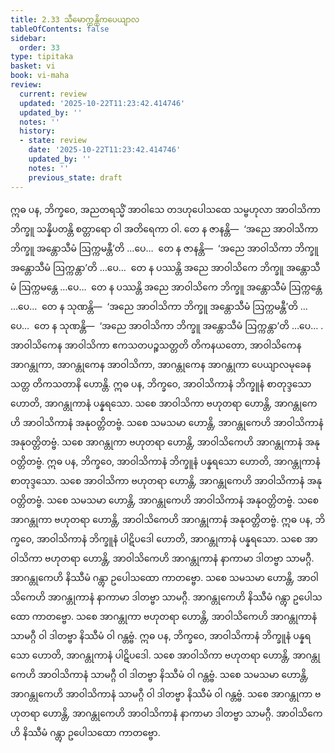 ```yaml
---
title: 2.33 သီမောက္ကန္တိကပေယျာလ
tableOfContents: false
sidebar:
  order: 33
type: tipitaka
basket: vi
book: vi-maha
review:
  current: review
  updated: '2025-10-22T11:23:42.414746'
  updated_by: ''
  notes: ''
  history:
  - state: review
    date: '2025-10-22T11:23:42.414746'
    updated_by: ''
    notes: ''
    previous_state: draft
---
```



<ReviewStatus review={frontmatter.review} showDetails={true} />

<HypothesisAnnotation frontmatter={frontmatter} />

<DynamicBreadcrumb />

<Division number="177" book="vi-maha" e="ch" v="3" p="184">

<Paragraph number="774" book="vi-maha">
ဣဓ ပန, ဘိက္ခဝေ, အညတရသ္မိံ အာဝါသေ တဒဟုပေါသထေ သမ္ဗဟုလာ အာဝါသိကာ ဘိက္ခူ သန္နိပတန္တိ စတ္တာရော ဝါ အတိရေကာ ဝါ. တေ န ဇာနန္တိ—  ‘အညေ အာဝါသိကာ ဘိက္ခူ အန္တောသီမံ ဩက္ကမန္တီ’တိ …ပေ…  တေ န ဇာနန္တိ—  ‘အညေ အာဝါသိကာ ဘိက္ခူ အန္တောသီမံ ဩက္ကန္တာ’တိ …ပေ…  တေ န ပဿန္တိ အညေ အာဝါသိကေ ဘိက္ခူ အန္တောသီမံ ဩက္ကမန္တေ …ပေ…  တေ န ပဿန္တိ အညေ အာဝါသိကေ ဘိက္ခူ အန္တောသီမံ ဩက္ကန္တေ …ပေ…  တေ န သုဏန္တိ—  ‘အညေ အာဝါသိကာ ဘိက္ခူ အန္တောသီမံ ဩက္ကမန္တီ’တိ …ပေ…  တေ န သုဏန္တိ—  ‘အညေ အာဝါသိကာ ဘိက္ခူ အန္တောသီမံ ဩက္ကန္တာ’တိ …ပေ… .
</Paragraph>

<Paragraph number="775" book="vi-maha">
အာဝါသိကေန အာဝါသိကာ ဧကသတပဉ္စသတ္တတိ တိကနယတော, အာဝါသိကေန အာဂန္တုကာ, အာဂန္တုကေန အာဝါသိကာ, အာဂန္တုကေန အာဂန္တုကာ ပေယျာလမုခေန သတ္တ တိကသတာနိ ဟောန္တိ.
</Paragraph>

</Division>
<Division number="178" book="vi-maha" e="ch" v="3" p="184">

<Paragraph number="776" book="vi-maha">
ဣဓ ပန, ဘိက္ခဝေ, အာဝါသိကာနံ ဘိက္ခူနံ စာတုဒ္ဒသော ဟောတိ, အာဂန္တုကာနံ ပန္နရသော. သစေ အာဝါသိကာ ဗဟုတရာ ဟောန္တိ, အာဂန္တုကေဟိ အာဝါသိကာနံ အနုဝတ္တိတဗ္ဗံ. သစေ သမသမာ ဟောန္တိ, အာဂန္တုကေဟိ အာဝါသိကာနံ အနုဝတ္တိတဗ္ဗံ. သစေ အာဂန္တုကာ ဗဟုတရာ ဟောန္တိ, အာဝါသိကေဟိ အာဂန္တုကာနံ အနုဝတ္တိတဗ္ဗံ.
</Paragraph>

<Paragraph number="777" book="vi-maha">
ဣဓ ပန, ဘိက္ခဝေ, အာဝါသိကာနံ ဘိက္ခူနံ ပန္နရသော ဟောတိ, အာဂန္တုကာနံ စာတုဒ္ဒသော. သစေ အာဝါသိကာ ဗဟုတရာ ဟောန္တိ, အာဂန္တုကေဟိ အာဝါသိကာနံ အနုဝတ္တိတဗ္ဗံ. သစေ သမသမာ ဟောန္တိ, အာဂန္တုကေဟိ အာဝါသိကာနံ အနုဝတ္တိတဗ္ဗံ. သစေ အာဂန္တုကာ ဗဟုတရာ ဟောန္တိ, အာဝါသိကေဟိ အာဂန္တုကာနံ အနုဝတ္တိတဗ္ဗံ.
</Paragraph>

<Paragraph number="778" book="vi-maha">
ဣဓ ပန, ဘိက္ခဝေ, အာဝါသိကာနံ ဘိက္ခူနံ ပါဋိပဒေါ ဟောတိ, အာဂန္တုကာနံ ပန္နရသော. သစေ အာဝါသိကာ ဗဟုတရာ ဟောန္တိ, အာဝါသိကေဟိ အာဂန္တုကာနံ နာကာမာ ဒါတဗ္ဗာ သာမဂ္ဂီ. အာဂန္တုကေဟိ နိဿီမံ ဂန္တွာ ဥပေါသထော ကာတဗ္ဗော. သစေ သမသမာ ဟောန္တိ, အာဝါသိကေဟိ အာဂန္တုကာနံ နာကာမာ ဒါတဗ္ဗာ သာမဂ္ဂီ. အာဂန္တုကေဟိ နိဿီမံ ဂန္တွာ ဥပေါသထော ကာတဗ္ဗော. သစေ အာဂန္တုကာ ဗဟုတရာ ဟောန္တိ, အာဝါသိကေဟိ အာဂန္တုကာနံ သာမဂ္ဂီ ဝါ ဒါတဗ္ဗာ နိဿီမံ ဝါ ဂန္တဗ္ဗံ.
</Paragraph>

<Paragraph number="779" book="vi-maha">
ဣဓ ပန, ဘိက္ခဝေ, အာဝါသိကာနံ ဘိက္ခူနံ ပန္နရသော ဟောတိ, အာဂန္တုကာနံ ပါဋိပဒေါ. သစေ အာဝါသိကာ ဗဟုတရာ ဟောန္တိ, အာဂန္တုကေဟိ အာဝါသိကာနံ သာမဂ္ဂီ ဝါ ဒါတဗ္ဗာ နိဿီမံ ဝါ ဂန္တဗ္ဗံ. သစေ သမသမာ ဟောန္တိ, အာဂန္တုကေဟိ အာဝါသိကာနံ သာမဂ္ဂီ ဝါ ဒါတဗ္ဗာ နိဿီမံ ဝါ ဂန္တဗ္ဗံ. သစေ အာဂန္တုကာ ဗဟုတရာ ဟောန္တိ, အာဂန္တုကေဟိ အာဝါသိကာနံ နာကာမာ ဒါတဗ္ဗာ သာမဂ္ဂီ. အာဝါသိကေဟိ နိဿီမံ ဂန္တွာ ဥပေါသထော ကာတဗ္ဗော.
</Paragraph>
</Division>